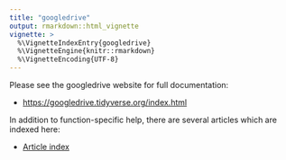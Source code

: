 ```yaml
---
title: "googledrive"
output: rmarkdown::html_vignette
vignette: >
  %\VignetteIndexEntry{googledrive}
  %\VignetteEngine{knitr::rmarkdown}
  %\VignetteEncoding{UTF-8}
---
```


Please see the googledrive website for full documentation:

  * <https://googledrive.tidyverse.org/index.html>
  
In addition to function-specific help, there are several articles which are indexed here:

  * [Article index](https://googledrive.tidyverse.org/articles/index.html)
